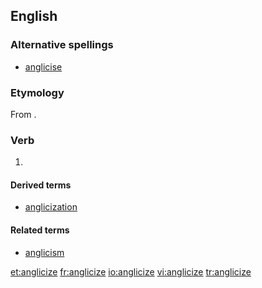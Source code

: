==English==

===Alternative spellings===
*[[anglicise]]

===Etymology===
From {{L.}} {{term|Anglicus|lang=la}}.

===Verb===
{{en-verb|anglicizes|anglicizing|anglicized|anglicized}}

# {{transitive}} {{alternative spelling of|[[anglicise]]}}

====Derived terms====
*[[anglicization]]

====Related terms====
*[[anglicism]]

[[et:anglicize]]
[[fr:anglicize]]
[[io:anglicize]]
[[vi:anglicize]]
[[tr:anglicize]]